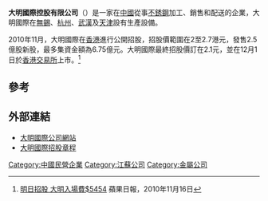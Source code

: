 '''大明國際控股有限公司'''（{{sehk|1090}}）是一家在[[中國|中國]]從事[[不銹鋼|不銹鋼]]加工、銷售和配送的企業，大明國際在[[無錫|無錫]]、[[杭州|杭州]]、[[武漢|武漢]]及[[天津|天津]]設有生產設備。

2010年11月，大明國際在[[香港|香港]]進行公開招股，招股價範圍在2至2.7港元，發售2.5億股新股，最多集資金額為6.75億元。大明國際最終招股價訂在2.1元，並在12月1日於[[香港交易所|香港交易所]]上市。<ref>[http://hk.apple.nextmedia.com/template/apple/art_main.php?iss_id=20101116&sec_id=15307&art_id=14666217 明日招股 大明入場費$5454] 蘋果日報，2010年11月16日</ref>

==參考==
{{reflist}}

==外部連結==
*[http://www.dmssc.net/default.aspx 大明國際公司網站]{{Wayback|url=http://www.dmssc.net/default.aspx |date=20111119193115 }}
*[http://www.hkexnews.hk/listedco/listconews/sehk/20101117/LTN20101117030_C.PDF 大明國際招股章程]

[[Category:中國民營企業|Category:中國民營企業]]
[[Category:江蘇公司|Category:江蘇公司]]
[[Category:金屬公司|Category:金屬公司]]